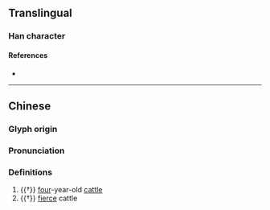 {{character info}}
==Translingual==

===Han character===
{{Han char|rn=93|rad=牛|as=05|sn=9|four=|canj=HQWC|ids=⿰牜四}}

====References====
* {{Han ref|kx=0699.150|dkj=19972|dj=1112.070|hdz=31807.060|uh=726D|ud=29293}}

----
==Chinese==
{{zh-forms}}

===Glyph origin===
{{Han etym}}

===Pronunciation===
{{zh-pron
|m=sì
|mc=y
|oc=y
|cat=n
}}

===Definitions===
{{zh-hanzi}}

# {{†}} [[four]]-year-old [[cattle]]
# {{†}} [[fierce]] cattle